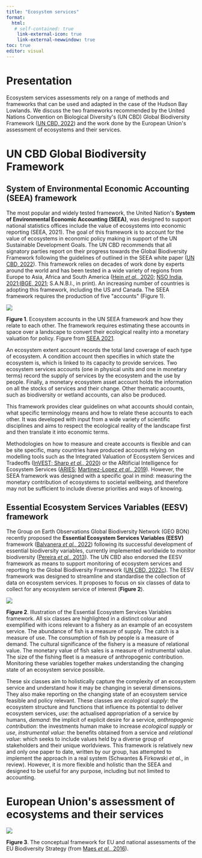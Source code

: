 ---
title: "Ecosystem services"
format:
  html:
   # self-contained: true
    link-external-icon: true
    link-external-newwindow: true
toc: true
editor: visual
---

# Presentation

Ecosystem services assessments rely on a range of methods and frameworks that can be used and adapted in the case of the Hudson Bay Lowlands. We discuss the two frameworks recommended by the United Nations Convention on Biological Diversity\'s (UN CBD) Global Biodiversity Framework ([UN CBD, 2022](https://www.unep.org/resources/kunming-montreal-global-biodiversity-framework)) and the work done by the European Union\'s assessment of ecosystems and their services.

# UN CBD Global Biodiversity Framework

::: panel-tabset
## System of Environmental Economic Accounting (SEEA) framework

The most popular and widely tested framework, the United Nation\'s **System of Environmental Economic Accounting (SEEA)**, was designed to support national statistics offices include the value of ecosystems into economic reporting (SEEA, 2021). The goal of this framework is to account for the value of ecosystems in economic policy making in support of the UN Sustainable Development Goals. The UN CBD recommends that all signatory parties report on their progress towards the Global Biodiversity Framework following the guidelines of outlined in the SEEA white paper ([UN CBD, 2022](https://www.cbd.int/doc/c/0aef/09cb/0f9654d627222534df6c7a98/id-om-2022-01-inf-02-en.pdf)). This framework relies on decades of work done by experts around the world and has been tested in a wide variety of regions from Europe to Asia, Africa and South America ([Hein *et al.,* 2020](https://www.sciencedirect.com/science/article/abs/pii/S2212041620300607); [NSO India, 2021](https://seea.un.org/content/ecosystem-accounts-india-report-ncaves-project);[IBGE, 2021](https://seea.un.org/content/ecosystem-accounts-brazil-report-ncaves-project); S.A.N.B.I., in print). An increasing number of countries is adopting this framework, including the US and Canada. The SEEA framework requires the production of five \"accounts\" (Figure 1).

![](https://seea.un.org/sites/seea.un.org/files/documents/EEA/accounts_for_website.png)

**Figure 1**. Ecosystem accounts in the UN SEEA framework and how they relate to each other. The framework requires estimating these accounts in space over a landscape to convert their ecological reality into a monetary valuation for policy. Figure from [SEEA 2021](https://seea.un.org/ecosystem-accounting).

An ecosystem extent account records the total land coverage of each type of ecosystem. A condition account then specifies in which state the ecosystem is, which is linked to its capacity to provide services. Two ecosystem services accounts (one in physical units and one in monetary terms) record the supply of services by the ecosystem and the use by people. Finally, a monetary ecosystem asset account holds the information on all the stocks of services and their change. Other thematic accounts, such as biodiversity or wetland accounts, can also be produced.

This framework provides clear guidelines on what accounts should contain, what specific terminology means and how to relate these accounts to each other. It was developed with input from a wide variety of scientific disciplines and aims to respect the ecological reality of the landscape first and then translate it into economic terms.

Methodologies on how to measure and create accounts is flexible and can be site specific, many countries have produced accounts relying on modelling tools such as the Integrated Valuation of Ecosystem Services and Tradeoffs ([InVEST; Sharp *et al.*, 2020](https://naturalcapitalproject.stanford.edu/software/invest)) or the ARtificial Intelligence for Ecosystem Services ([ARIES](https://aries.integratedmodelling.org/); [Martinez-Lopez *et al.*, 2019](https://www.sciencedirect.com/science/article/pii/S0048969718338737)). However, the SEEA framework was designed with a specific goal in mind: measuring the monetary contribution of ecosystems to societal wellbeing, and therefore may not be sufficient to include diverse priorities and ways of knowing.

## Essential Ecosystem Services Variables (EESV) framework

The Group on Earth Observations Global Biodiversity Network (GEO BON) recently proposed the **Essential Ecosystem Services Variables (EESV)** framework ([Balvanera *et al.*, 2022](https://www.sciencedirect.com/science/article/abs/pii/S1877343522000045)) following its successful development of essential biodiversity variables, currently implemented worldwide to monitor biodiversity ([Pereira *et al.*, 2013](https://www.science.org/doi/10.1126/science.1229931)). The UN CBD also endorsed the EESV framework as means to support monitoring of ecosystem services and reporting to the Global Biodiversity Framework ([UN CBD, 2022c](https://www.cbd.int/doc/decisions/cop-15/cop-15-dec-05-en.pdf)). The EESV framework was designed to streamline and standardise the collection of data on ecosystem services. It proposes to focus on six classes of data to collect for any ecosystem service of interest (**Figure 2**).

![](images/Fig2_EBVs.png)

**Figure 2**. Illustration of the Essential Ecosystem Services Variables framework. All six classes are highlighted in a distinct colour and exemplified with icons relevant to a fishery as an example of an ecosystem service. The abundance of fish is a measure of supply. The catch is a measure of use. The consumption of fish by people is a measure of demand. The cultural significance of the fishery is a measure of relational value. The monetary value of fish sales is a measure of instrumental value. The size of the fishing fleet is a measure of anthropogenic contribution. Monitoring these variables together makes understanding the changing state of an ecosystem service possible.

These six classes aim to holistically capture the complexity of an ecosystem service and understand how it may be changing in several dimensions. They also make reporting on the changing state of an ecosystem service feasible and policy relevant. These classes are *ecological supply*: the ecosystem structure and functions that influence its potential to deliver ecosystem services, *use*: the actualised appropriation of a service by humans, *demand*: the implicit of explicit desire for a service, *anthropogenic contribution*: the investments human make to increase *ecological supply* or *use*, *instrumental value*: the benefits obtained from a service and *relational value*: which seeks to include values held by a diverse group of stakeholders and their unique worldviews. This framework is relatively new and only one paper to date, written by our group, has attempted to implement the approach in a real system (Schwantes & Firkowski *et al.*, in review). However, it is more flexible and holistic than the SEEA and designed to be useful for any purpose, including but not limited to accounting.
:::

# European Union\'s assessment of ecosystems and their services

![](https://ars.els-cdn.com/content/image/1-s2.0-S2212041615300504-gr1_lrg.jpg)

**Figure 3**. The conceptual framework for EU and national assessments of the EU Biodiversity Strategy (from [Maes *et al.*, 2016](https://www.sciencedirect.com/science/article/pii/S2212041615300504)).
